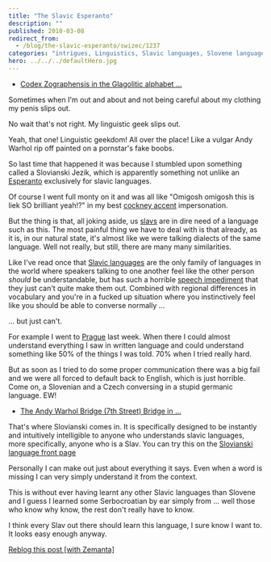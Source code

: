 ```yaml
---
title: "The Slavic Esperanto"
description: ""
published: 2010-03-08
redirect_from:
  - /blog/the-slavic-esperanto/swizec/1237
categories: "intrigues, Linguistics, Slavic languages, Slovene language, Uncategorized"
hero: ../../../defaultHero.jpg
---
```


- [Codex Zographensis in the Glagolitic alphabet ...](https://swizec.com/wp-content/uploads/2010/03/300px-ZographensisColour.jpg)

Sometimes when I'm out and about and not being careful about my clothing my penis slips out.

No wait that's not right. My linguistic geek slips out.

Yeah, that one! Linguistic geekdom! All over the place! Like a vulgar Andy Warhol rip off painted on a pornstar's fake boobs.

So last time that happened it was because I stumbled upon something called a Slovianski Jezik, which is apparently something not unlike an [Esperanto](http://en.wikipedia.org/wiki/Esperanto) exclusively for slavic languages.

Of course I went full monty on it and was all like "Omigosh omigosh this is liek SO brilliant yeah!?" in my best [cockney accent](http://en.wikipedia.org/wiki/Cockney) impersonation.

But the thing is that, all joking aside, us [slavs](http://en.wikipedia.org/wiki/Slavic_peoples) are in dire need of a language such as this. The most painful thing we have to deal with is that already, as it is, in our natural state, it's almost like we were talking dialects of the same language. Well not really, but still, there are many many similarities.

Like I've read once that [Slavic languages](http://en.wikipedia.org/wiki/Slavic_languages) are the only family of languages in the world where speakers talking to one another feel like the other person _should_ be understandable, but has such a horrible [speech impediment](http://en.wikipedia.org/wiki/Speech_disorder) that they just can't quite make them out. Combined with regional differences in vocabulary and you're in a fucked up situation where you instinctively feel like you should be able to converse normally ...

... but just can't.

For example I went to [Prague](<http://maps.google.com/maps?ll=50.0833333333,14.4166666667&spn=0.1,0.1&q=50.0833333333,14.4166666667 (Prague)&t=h>) last week. When there I could almost understand everything I saw in written language and could understand something like 50% of the things I was told. 70% when I tried really hard.

But as soon as I tried to do some proper communication there was a big fail and we were all forced to default back to English, which is just horrible. Come on, a Slovenian and a Czech conversing in a stupid germanic language. EW!

- [The Andy Warhol Bridge (7th Street) Bridge in ...](https://swizec.com/wp-content/uploads/2010/03/300px-AndyWarholBridgePittsburgh.jpg)

That's where Slovianski comes in. It is specifically designed to be instantly and intuitively intelligible to anyone who understands slavic languages, more specifically, anyone who is a Slav. You can try this on the [Slovianski language front page](http://steen.free.fr/slovianski/)

Personally I can make out just about everything it says. Even when a word is missing I can very simply understand it from the context.

This is without ever having learnt any other Slavic languages than Slovene and I guess I learned some Serbocroatian by ear simply from ... well those who know why know, the rest don't really have to know.

I think every Slav out there should learn this language, I sure know I want to. It looks easy enough anyway.

[Reblog this post [with Zemanta]](https://img.zemanta.com/reblog_e.png?x-id=2835fdd5-913c-44aa-9cc0-aad198cf3470)